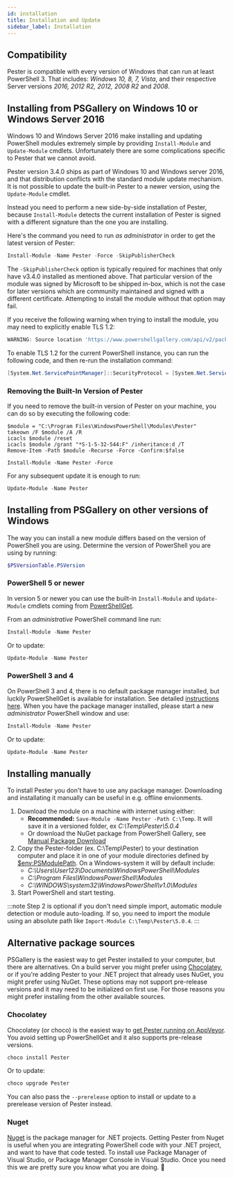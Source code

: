 ```yaml
---
id: installation
title: Installation and Update
sidebar_label: Installation
---
```


## Compatibility

Pester is compatible with every version of Windows that can run at least PowerShell 3.
That includes: *Windows 10, 8, 7, Vista*, and their respective Server versions *2016, 2012 R2, 2012, 2008 R2* and *2008*.

## Installing from PSGallery on Windows 10 or Windows Server 2016

Windows 10 and Windows Server 2016 make installing and updating PowerShell modules extremely simple by providing `Install-Module` and `Update-Module` cmdlets.
Unfortunately there are some complications specific to Pester that we cannot avoid.

Pester version 3.4.0 ships as part of Windows 10 and Windows server 2016, and that distribution conflicts with the standard module update mechanism.
It is not possible to update the built-in Pester to a newer version, using the `Update-Module` cmdlet.

Instead you need to perform a new side-by-side installation of Pester, because `Install-Module` detects the current installation of Pester is signed with a different signature than the one you are installing.

Here's the command you need to run _as administrator_ in order to get the latest version of Pester:

```powershell
Install-Module -Name Pester -Force -SkipPublisherCheck
```

The `-SkipPublisherCheck` option is typically required for machines that only have v3.4.0 installed as mentioned above.
That particular version of the module was signed by Microsoft to be shipped in-box, which is not the case for later versions which are community maintained and signed with a different certificate.
Attempting to install the module without that option may fail.

If you receive the following warning when trying to install the module, you may need to explicitly enable TLS 1.2:

```powershell
WARNING: Source location 'https://www.powershellgallery.com/api/v2/packages/Pester/4.10.1' is not valid
```

To enable TLS 1.2 for the current PowerShell instance, you can run the following code, and then re-run the installation command:

```powershell
[System.Net.ServicePointManager]::SecurityProtocol = [System.Net.ServicePointManager]::SecurityProtocol -bor [System.Net.SecurityProtocol]::Tls12
```

### Removing the Built-In Version of Pester

If you need to remove the built-in version of Pester on your machine, you can do so by executing the following code:

```
$module = "C:\Program Files\WindowsPowerShell\Modules\Pester"
takeown /F $module /A /R
icacls $module /reset
icacls $module /grant "*S-1-5-32-544:F" /inheritance:d /T
Remove-Item -Path $module -Recurse -Force -Confirm:$false

Install-Module -Name Pester -Force
```

For any subsequent update it is enough to run:

```powershell
Update-Module -Name Pester
```

## Installing from PSGallery on other versions of Windows

The way you can install a new module differs based on the version of PowerShell you are using.
Determine the version of PowerShell you are using by running:

```powershell
$PSVersionTable.PSVersion
```

### PowerShell 5 or newer

In version 5 or newer you can use the built-in `Install-Module` and `Update-Module` cmdlets coming from [PowerShellGet](https://github.com/PowerShell/PowerShellGet).

From an _administrative_ PowerShell command line run:

```powershell
Install-Module -Name Pester
```

Or to update:

```powershell
Update-Module -Name Pester
```

### PowerShell 3 and 4

On PowerShell 3 and 4, there is no default package manager installed, but luckily PowerShellGet is available for installation.
See detailed [instructions here](https://docs.microsoft.com/en-us/powershell/gallery/installing-psget#get-powershellget-module-for-powershell-versions-30-and-40).
When you have the package manager installed, please start a new _administrator_ PowerShell window and use:

```powershell
Install-Module -Name Pester
```

Or to update:

```powershell
Update-Module -Name Pester
```

## Installing manually

To install Pester you don't have to use any package manager. Downloading and installating it manually can be useful in e.g. offline envionments.

1. Download the module on a machine with internet using either:
    - **Recommended:** `Save-Module -Name Pester -Path C:\Temp`. It will save it in a versioned folder, ex *C:\Temp\Pester\5.0.4*
    - Or download the NuGet package from PowerShell Gallery, see [Manual Package Download](https://docs.microsoft.com/en-us/powershell/scripting/gallery/how-to/working-with-packages/manual-download)
2. Copy the Pester-folder (ex. C:\Temp\Pester) to your destination computer and place it in one of your module directories defined by [$env:PSModulePath](https://docs.microsoft.com/en-us/powershell/module/microsoft.powershell.core/about/about_psmodulepath). On a Windows-system it will by default include:
    - *C:\Users\User123\Documents\WindowsPowerShell\Modules*
    - *C:\Program Files\WindowsPowerShell\Modules*
    - *C:\WINDOWS\system32\WindowsPowerShell\v1.0\Modules*
3. Start PowerShell and start testing.

:::note
Step 2 is optional if you don't need simple import, automatic module detection or module auto-loading. If so, you need to import the module using an absolute path like `Import-Module C:\Temp\Pester\5.0.4`.
:::

## Alternative package sources

PSGallery is the easiest way to get Pester installed to your computer, but there are alternatives.
On a build server you might prefer using [Chocolatey](https://chocolatey.org/), or if you're adding Pester to your .NET project that already uses NuGet, you might prefer using NuGet.
These options may not support pre-release versions and it may need to be initialized on first use.
For those reasons you might prefer installing from the other available sources.

### Chocolatey

Chocolatey (or choco) is the easiest way to [get Pester running on AppVeyor](https://github.com/pester/Pester#build-server-integration).
You avoid setting up PowerShellGet and it also supports pre-release versions.

```powershell
choco install Pester
```

Or to update:

```powershell
choco upgrade Pester
```

You can also pass the `--prerelease` option to install or update to a prerelease version of Pester instead.

### Nuget

[Nuget](https://www.nuget.org/) is the package manager for .NET projects.
Getting Pester from Nuget is useful when you are integrating PowerShell code with your .NET project, and want to have that code tested.
To install use Package Manager of Visual Studio, or Package Manager Console in Visual Studio.
Once you need this we are pretty sure you know what you are doing. :slightly_smiling_face:


